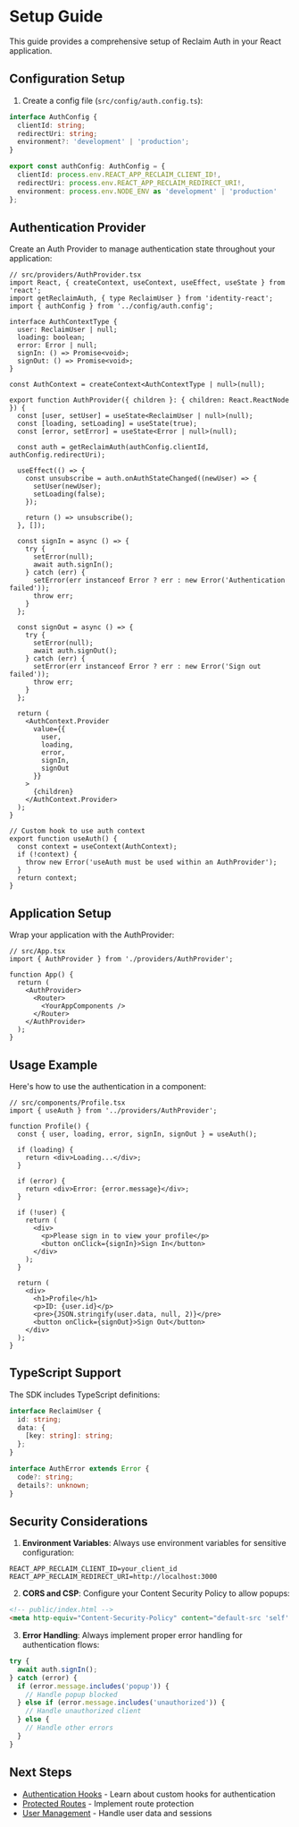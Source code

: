 # Setup Guide

This guide provides a comprehensive setup of Reclaim Auth in your React application.

## Configuration Setup

1. Create a config file (`src/config/auth.config.ts`):

```typescript
interface AuthConfig {
  clientId: string;
  redirectUri: string;
  environment?: 'development' | 'production';
}

export const authConfig: AuthConfig = {
  clientId: process.env.REACT_APP_RECLAIM_CLIENT_ID!,
  redirectUri: process.env.REACT_APP_RECLAIM_REDIRECT_URI!,
  environment: process.env.NODE_ENV as 'development' | 'production'
};
```

## Authentication Provider

Create an Auth Provider to manage authentication state throughout your application:

```tsx
// src/providers/AuthProvider.tsx
import React, { createContext, useContext, useEffect, useState } from 'react';
import getReclaimAuth, { type ReclaimUser } from 'identity-react';
import { authConfig } from '../config/auth.config';

interface AuthContextType {
  user: ReclaimUser | null;
  loading: boolean;
  error: Error | null;
  signIn: () => Promise<void>;
  signOut: () => Promise<void>;
}

const AuthContext = createContext<AuthContextType | null>(null);

export function AuthProvider({ children }: { children: React.ReactNode }) {
  const [user, setUser] = useState<ReclaimUser | null>(null);
  const [loading, setLoading] = useState(true);
  const [error, setError] = useState<Error | null>(null);

  const auth = getReclaimAuth(authConfig.clientId, authConfig.redirectUri);

  useEffect(() => {
    const unsubscribe = auth.onAuthStateChanged((newUser) => {
      setUser(newUser);
      setLoading(false);
    });

    return () => unsubscribe();
  }, []);

  const signIn = async () => {
    try {
      setError(null);
      await auth.signIn();
    } catch (err) {
      setError(err instanceof Error ? err : new Error('Authentication failed'));
      throw err;
    }
  };

  const signOut = async () => {
    try {
      setError(null);
      await auth.signOut();
    } catch (err) {
      setError(err instanceof Error ? err : new Error('Sign out failed'));
      throw err;
    }
  };

  return (
    <AuthContext.Provider 
      value={{ 
        user, 
        loading, 
        error,
        signIn, 
        signOut 
      }}
    >
      {children}
    </AuthContext.Provider>
  );
}

// Custom hook to use auth context
export function useAuth() {
  const context = useContext(AuthContext);
  if (!context) {
    throw new Error('useAuth must be used within an AuthProvider');
  }
  return context;
}
```

## Application Setup

Wrap your application with the AuthProvider:

```tsx
// src/App.tsx
import { AuthProvider } from './providers/AuthProvider';

function App() {
  return (
    <AuthProvider>
      <Router>
        <YourAppComponents />
      </Router>
    </AuthProvider>
  );
}
```

## Usage Example

Here's how to use the authentication in a component:

```tsx
// src/components/Profile.tsx
import { useAuth } from '../providers/AuthProvider';

function Profile() {
  const { user, loading, error, signIn, signOut } = useAuth();

  if (loading) {
    return <div>Loading...</div>;
  }

  if (error) {
    return <div>Error: {error.message}</div>;
  }

  if (!user) {
    return (
      <div>
        <p>Please sign in to view your profile</p>
        <button onClick={signIn}>Sign In</button>
      </div>
    );
  }

  return (
    <div>
      <h1>Profile</h1>
      <p>ID: {user.id}</p>
      <pre>{JSON.stringify(user.data, null, 2)}</pre>
      <button onClick={signOut}>Sign Out</button>
    </div>
  );
}
```

## TypeScript Support

The SDK includes TypeScript definitions:

```typescript
interface ReclaimUser {
  id: string;
  data: {
    [key: string]: string;
  };
}

interface AuthError extends Error {
  code?: string;
  details?: unknown;
}
```

## Security Considerations

1. **Environment Variables**: Always use environment variables for sensitive configuration:
```env
REACT_APP_RECLAIM_CLIENT_ID=your_client_id
REACT_APP_RECLAIM_REDIRECT_URI=http://localhost:3000
```

2. **CORS and CSP**: Configure your Content Security Policy to allow popups:
```html
<!-- public/index.html -->
<meta http-equiv="Content-Security-Policy" content="default-src 'self' https://identity.reclaimprotocol.org; frame-src 'self' https://identity.reclaimprotocol.org">
```

3. **Error Handling**: Always implement proper error handling for authentication flows:
```typescript
try {
  await auth.signIn();
} catch (error) {
  if (error.message.includes('popup')) {
    // Handle popup blocked
  } else if (error.message.includes('unauthorized')) {
    // Handle unauthorized client
  } else {
    // Handle other errors
  }
}
```

## Next Steps

- [Authentication Hooks](/reclaim-auth-react/hooks) - Learn about custom hooks for authentication
- [Protected Routes](/reclaim-auth-react/protected-routes) - Implement route protection
- [User Management](/reclaim-auth-react/user-management) - Handle user data and sessions